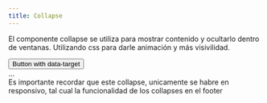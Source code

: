 ```yaml
---
title: Collapse
---
```



<BoostrapJquery/>

El componente collapse se utiliza para mostrar contenido y ocultarlo dentro de ventanas. Utilizando css para darle animación y más visivilidad. 


  
  <button class="btn btn-primary" type="button" data-toggle="collapse" data-target="#collapseExample" aria-expanded="false" aria-controls="collapseExample">
  Button with data-target
</button>
<div class="collapse" id="collapseExample">
  <div class="well">
    ...
  </div>
</div>
<Collapsefooter/>
<Aside>Es importante recordar que este collapse, unicamente se habre en responsivo, tal cual la funcionalidad de los collapses en el footer  </Aside>




